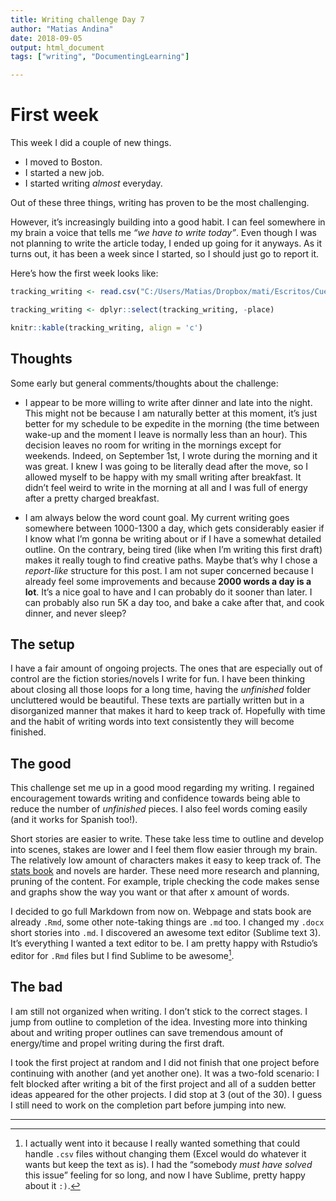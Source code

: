 ```yaml
---
title: Writing challenge Day 7
author: "Matias Andina"
date: 2018-09-05
output: html_document
tags: ["writing", "DocumentingLearning"]

---
```


# First week

This week I did a couple of new things.

* I moved to Boston.
* I started a new job.
* I started writing *almost* everyday.

Out of these three things, writing has proven to be the most challenging. 

However, it's increasingly building into a good habit. I can feel somewhere in my brain a voice that tells me *"we have to write today"*. Even though I was not planning to write the article today, I ended up going for it anyways. As it turns out, it has been a week since I started, so I should just go to report it.  

Here's how the first week looks like:

```r

tracking_writing <- read.csv("C:/Users/Matias/Dropbox/mati/Escritos/Cuentos/tracking_writing.csv")

tracking_writing <- dplyr::select(tracking_writing, -place)

knitr::kable(tracking_writing, align = 'c')

```

## Thoughts

Some early but general comments/thoughts about the challenge:

* I appear to be more willing to write after dinner and late into the night. This might not be because I am naturally better at this moment, it's just better for my schedule to be expedite in the morning (the time between wake-up and the moment I leave is normally less than an hour). This decision leaves no room for writing in the mornings except for weekends. Indeed, on September 1st, I wrote during the morning and it was great. I knew I was going to be literally dead after the move, so I allowed myself to be happy with my small writing after breakfast. It didn't feel weird to write in the morning at all and I was full of energy after a pretty charged breakfast.  

* I am always below the word count goal. My current writing goes somewhere between 1000-1300 a day, which gets considerably easier if I know what I'm gonna be writing about or if I have a somewhat detailed outline. On the contrary, being tired (like when I'm writing this first draft) makes it really tough to find creative paths. Maybe that's why  I chose a *report-like* structure for this post. I am not super concerned because I already feel some improvements and because **2000 words a day is a lot**. It's a nice goal to have and I can probably do it sooner than later. I can probably also run 5K a day too, and bake a cake after that, and cook dinner, and never sleep? 

## The setup

I have a fair amount of ongoing projects. The ones that are especially out of control are the fiction stories/novels I write for fun. I have been thinking about closing all those loops for a long time, having the *unfinished* folder uncluttered would be beautiful. These texts are partially written but in a disorganized manner that makes it hard to keep track of. Hopefully with time and the habit of writing words into text consistently they will become finished.

## The good

This challenge set me up in a good mood regarding my writing. I regained encouragement towards writing and confidence towards being able to reduce the number of *unfinished* pieces. I also feel words coming easily (and it works for Spanish too!).  

Short stories are easier to write. These take less time to outline and develop into scenes, stakes are lower and I feel them flow easier through my brain. The relatively low amount of characters makes it easy to keep track of. The [stats book](bookdown.org/matiasandina/R-intro) and novels are harder. These need more research and planning, pruning of the content. For example, triple checking the code makes sense and graphs show the way you want or that after x amount of words. 

I decided to go full Markdown from now on. Webpage and stats book are already `.Rmd`, some other note-taking things are `.md` too. I changed my `.docx` short stories into `.md`. I discovered an awesome text editor (Sublime text 3). It's everything I wanted a text editor to be. I am pretty happy with Rstudio's editor for `.Rmd` files but I find Sublime to be awesome[^sublime]. 

## The bad

I am still not organized when writing. I don't stick to the correct stages. I jump from outline to completion of the idea. Investing more into thinking about and writing proper outlines can save tremendous amount of energy/time and propel writing during the first draft.   

I took the first project at random and I did not finish that one project before continuing with another (and yet another one). It was a two-fold scenario: I felt blocked after writing a bit of the first project and all of a sudden better ideas appeared for the other projects. I did stop at 3 (out of the 30). I guess I still need to work on the completion part before jumping into new.

***

[^sublime]: I actually went into it because I really wanted something that could handle `.csv` files without changing them (Excel would do whatever it wants but keep the text as is). I had the "somebody *must have solved* this issue" feeling for so long, and now I have Sublime, pretty happy about it `:)`.